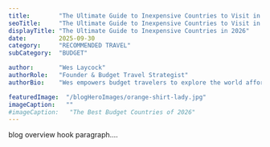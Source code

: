 ---
title:        "The Ultimate Guide to Inexpensive Countries to Visit in 2026"
seoTitle:     "The Ultimate Guide to Inexpensive Countries to Visit in 2026"
displayTitle: "The Ultimate Guide to Inexpensive Countries in 2026"
date:         2025-09-30
category:     "RECOMMENDED TRAVEL"
subCategory:  "BUDGET"

author:       "Wes Laycock"
authorRole:   "Founder & Budget Travel Strategist"
authorBio:    "Wes empowers budget travelers to explore the world affordably"

featuredImage:  "/blogHeroImages/orange-shirt-lady.jpg"
imageCaption:   ""
#imageCaption:   "The Best Budget Countries of 2026"
---



blog overview hook paragraph....

<section id="destination-1-bangladesh"></section>
<CountryHeader
  id="destination-1-bangladesh"
  label="Destination #1:"
  name="Bangladesh"
  flagSrc="/flags/bd.svg"
/>

<CountryInclude slug="countries/bangladesh" />

<CountryHeader
  label="Destination #2:"
  name="Egypt"
  flagSrc="/flags/eg.svg"
/>

<CountryInclude slug="countries/egypt" />

<QuizCTA />
